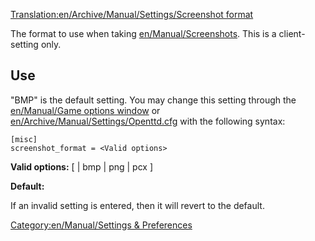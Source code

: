 [[Translation:en/Archive/Manual/Settings/Screenshot format]]


[[Category:en/Manual/Settings & Preferences]]

The format to use when taking [[en/Manual/Screenshot]]s. This is a client-setting only.

==Use==

"BMP" is the default setting.  You may change this setting through the [[en/Manual/Game options window]] or [[en/Archive/Manual/Settings/Openttd.cfg]] with the following syntax:

<pre>
[misc]
screenshot_format = <Valid options>
</pre>

'''Valid options:''' [ <empty> | bmp | png | pcx ]

'''Default:''' <empty>

If an invalid setting is entered, then it will revert to the default.